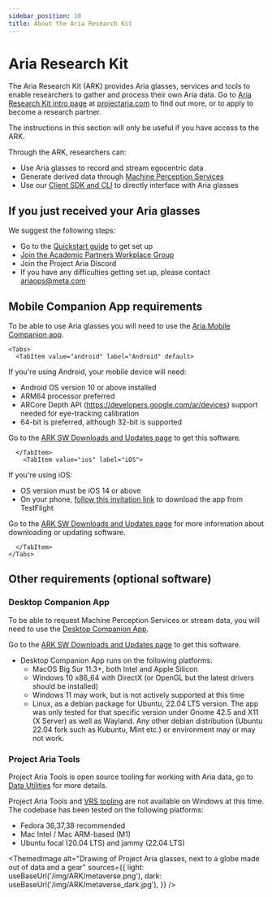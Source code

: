 ```yaml
---
sidebar_position: 10
title: About the Aria Research Kit
---
```


# Aria Research Kit

The Aria Research Kit (ARK) provides Aria glasses, services and tools to enable researchers to gather and process their own Aria data. Go to [Aria Research Kit intro page](https://www.projectaria.com/research-kit/) at [projectaria.com](https://www.projectaria.com/) to find out more, or to apply to become a research partner.

The instructions in this section will only be useful if you have access to the ARK.

Through the ARK, researchers can:
* Use Aria glasses to record and stream egocentric data
* Generate derived data through [Machine Perception Services](/docs/ARK/mps)
* Use our [Client SDK and CLI](/docs/ARK/sdk) to directly interface with Aria glasses


## If you just received your Aria glasses
We suggest the following steps:
* Go to the [Quickstart guide](/docs/ARK/ARK_quickstart) to get set up
* [Join the Academic Partners Workplace Group](/docs/ARK/workplacegroup)
* Join the Project Aria Discord
* If you have any difficulties getting set up, please contact ariaops@meta.com


## Mobile Companion App requirements

To be able to use Aria glasses you will need to use the [Aria Mobile Companion app](/docs/ARK/mobile_companion_app).


```mdx-code-block
<Tabs>
  <TabItem value="android" label="Android" default>
```

If you're using Android, your mobile device will need:
- Android OS version 10 or above installed
- ARM64 processor preferred
- ARCore Depth API (https://developers.google.com/ar/devices) support needed for eye-tracking calibration
- 64-bit is preferred, although 32-bit is supported

Go to the [ARK SW Downloads and Updates page](/docs/ARK/ark_downloads) to get this software.

```mdx-code-block
  </TabItem>
    <TabItem value="ios" label="iOS">
```
If you're using iOS:
- OS version must be iOS 14 or above
- On your phone, [follow this invitation link](https://testflight.apple.com/join/G9sm51a8) to download the app from TestFlight

Go to the [ARK SW Downloads and Updates page](/docs/ARK/ark_downloads) for more information about downloading or updating software.

```mdx-code-block
  </TabItem>
</Tabs>
```

## Other requirements (optional software)

### Desktop Companion App
To be able to request Machine Perception Services or stream data, you will need to use the [Desktop Companion App](/docs/ARK/desktop_companion_app).

Go to the [ARK SW Downloads and Updates page](/docs/ARK/ark_downloads) to get this software.

* Desktop Companion App runs on the following platforms:
    * MacOS Big Sur 11.3+, both Intel and Apple Silicon
    * Windows 10 x86_64 with DirectX (or OpenGL but the latest drivers should be installed)
    * Windows 11 may work, but is not actively supported at this time
    * Linux, as a debian package for Ubuntu, 22.04 LTS version. The app was only tested for that specific version under Gnome 42.5 and X11 (X Server) as well as Wayland. Any other debian distribution (Ubuntu 22.04 fork such as Kubuntu, Mint etc.) or environment may or may not work.

### Project Aria Tools
Project Aria Tools is open source tooling for working with Aria data, go to [Data Utilities](/docs/data_utilities) for more details.

Project Aria Tools and [VRS tooling](https://github.com/facebookresearch/vrs) are not available on Windows at this time. The codebase has been tested on the following platforms:
* Fedora 36,37,38 recommended
* Mac Intel / Mac ARM-based (M1)
* Ubuntu focal (20.04 LTS) and jammy (22.04 LTS)


<ThemedImage
  alt="Drawing of Project Aria glasses, next to a globe made out of data and a gear"
  sources={{
    light: useBaseUrl('/img/ARK/metaverse.png'),
    dark: useBaseUrl('/img/ARK/metaverse_dark.jpg'),
  }}
/>
